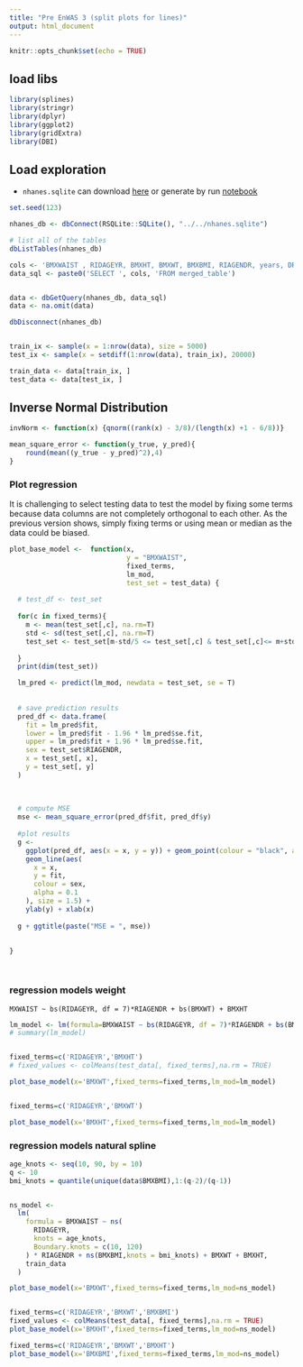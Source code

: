```yaml
---
title: "Pre EnWAS 3 (split plots for lines)"
output: html_document
---
```


```r
knitr::opts_chunk$set(echo = TRUE)
```

## load libs
```r
library(splines)
library(stringr)
library(dplyr)
library(ggplot2)
library(gridExtra)
library(DBI)
```

## Load exploration

- `nhanes.sqlite` can download [here](https://github.com/ccb-hms/Imputation/blob/main/nhanes.sqlite) or generate by run [notebook](https://ccb-hms.github.io/Imputation/6_nhanes_data/nhanes_exploratory.html)

```r

set.seed(123)

nhanes_db <- dbConnect(RSQLite::SQLite(), "../../nhanes.sqlite")

# list all of the tables
dbListTables(nhanes_db)

cols <- 'BMXWAIST , RIDAGEYR, BMXHT, BMXWT, BMXBMI, RIAGENDR, years, DR1TM161, WTDRD1, BMXLEG, BMXARML '
data_sql <- paste0('SELECT ', cols, 'FROM merged_table')


data <- dbGetQuery(nhanes_db, data_sql)
data <- na.omit(data)

dbDisconnect(nhanes_db)


train_ix <- sample(x = 1:nrow(data), size = 5000)
test_ix <- sample(x = setdiff(1:nrow(data), train_ix), 20000)

train_data <- data[train_ix, ]
test_data <- data[test_ix, ]
```

## Inverse Normal Distribution

```r
invNorm <- function(x) {qnorm((rank(x) - 3/8)/(length(x) +1 - 6/8))}

mean_square_error <- function(y_true, y_pred){
    round(mean((y_true - y_pred)^2),4)
}


```




### Plot regression

It is challenging to select testing data to test the model by fixing some terms because data columns are not completely orthogonal to each other. As the previous version shows, simply fixing terms or using mean or median as the data could be biased.


```r

plot_base_model <-  function(x,
                             y = "BMXWAIST",
                             fixed_terms,
                             lm_mod,
                             test_set = test_data) {
  
  # test_df <- test_set
  
  for(c in fixed_terms){
    m <- mean(test_set[,c], na.rm=T)
    std <- sd(test_set[,c], na.rm=T)
    test_set <- test_set[m-std/5 <= test_set[,c] & test_set[,c]<= m+std/5,]
 
  }
  print(dim(test_set))

  lm_pred <- predict(lm_mod, newdata = test_set, se = T)
  
  
  # save prediction results
  pred_df <- data.frame(
    fit = lm_pred$fit,
    lower = lm_pred$fit - 1.96 * lm_pred$se.fit,
    upper = lm_pred$fit + 1.96 * lm_pred$se.fit,
    sex = test_set$RIAGENDR,
    x = test_set[, x],
    y = test_set[, y]
  )
  
  
  
  # compute MSE
  mse <- mean_square_error(pred_df$fit, pred_df$y)
  
  #plot results
  g <-
    ggplot(pred_df, aes(x = x, y = y)) + geom_point(colour = "black", alpha = 0.1) +
    geom_line(aes(
      x = x,
      y = fit,
      colour = sex,
      alpha = 0.1
    ), size = 1.5) +
    ylab(y) + xlab(x)
  
  g + ggtitle(paste("MSE = ", mse))
  
  
}




```


### regression models weight

`MXWAIST ~ bs(RIDAGEYR, df = 7)*RIAGENDR + bs(BMXWT) + BMXHT`

```r
lm_model <- lm(formula=BMXWAIST ~ bs(RIDAGEYR, df = 7)*RIAGENDR + bs(BMXWT) + BMXHT,train_data)
# summary(lm_model)


fixed_terms=c('RIDAGEYR','BMXHT')
# fixed_values <- colMeans(test_data[, fixed_terms],na.rm = TRUE)

plot_base_model(x='BMXWT',fixed_terms=fixed_terms,lm_mod=lm_model)


fixed_terms=c('RIDAGEYR','BMXWT')

plot_base_model(x='BMXHT',fixed_terms=fixed_terms,lm_mod=lm_model)
```




### regression models natural spline

```r
age_knots <- seq(10, 90, by = 10)
q <- 10
bmi_knots = quantile(unique(data$BMXBMI),1:(q-2)/(q-1))


ns_model <-
  lm(
    formula = BMXWAIST ~ ns(
      RIDAGEYR,
      knots = age_knots,
      Boundary.knots = c(10, 120)
    ) * RIAGENDR + ns(BMXBMI,knots = bmi_knots) + BMXWT + BMXHT,
    train_data
  )

plot_base_model(x='BMXWT',fixed_terms=fixed_terms,lm_mod=ns_model)


fixed_terms=c('RIDAGEYR','BMXWT','BMXBMI')
fixed_values <- colMeans(test_data[, fixed_terms],na.rm = TRUE)
plot_base_model(x='BMXHT',fixed_terms=fixed_terms,lm_mod=ns_model)

fixed_terms=c('RIDAGEYR','BMXWT','BMXHT')
plot_base_model(x='BMXBMI',fixed_terms=fixed_terms,lm_mod=ns_model)
```

